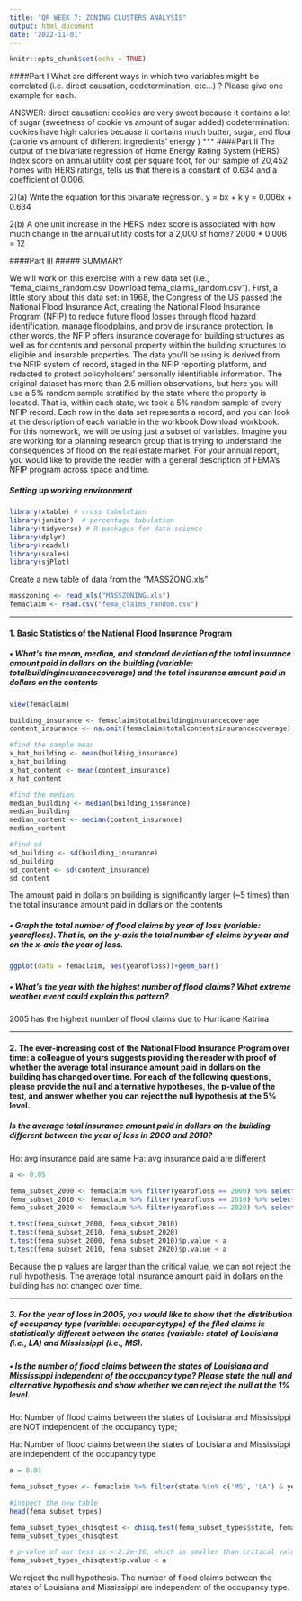 ```yaml
---
title: "QR WEEK 7: ZONING CLUSTERS ANALYSIS"
output: html_document
date: '2022-11-01'
---
```


```r
knitr::opts_chunk$set(echo = TRUE)
```

####Part I 
What are different ways in which two variables might be correlated (i.e. direct causation, codetermination, etc…) ?  Please give one example for each.

ANSWER: direct causation: cookies are very sweet because it contains a lot of sugar (sweetness of cookie vs amount of sugar added)
        codetermination: cookies have high calories because it contains much butter, sugar, and flour (calorie vs amount of different ingredients' energy )
***
####Part II
The output of the bivariate regression of Home Energy Rating System (HERS) Index score on annual utility cost per square foot, for our sample of 20,452 homes with HERS ratings, tells us that there is a constant of 0.634 and a coefficient of 0.006. 


2)(a) Write the equation for this bivariate regression. 
y = bx + k
y = 0.006x + 0.634

2(b) A one unit increase in the HERS index score is associated with how much change in the annual utility costs for a 2,000 sf home?
2000 * 0.006 = 12


####Part III
##### SUMMARY

We will work on this exercise with a new data set (i.e., "fema_claims_random.csv Download fema_claims_random.csv"). First, a little story about this data set: in 1968, the Congress of the US passed the National Flood Insurance Act, creating the National Flood Insurance Program (NFIP) to reduce future flood losses through flood hazard identification, manage floodplains, and provide insurance protection. In other words, the NFIP offers insurance coverage for building structures as well as for contents and personal property within the building structures to eligible and insurable properties. The data you'll be using is derived from the NFIP system of record, staged in the NFIP reporting platform, and redacted to protect policyholders' personally identifiable information.
The original dataset has more than 2.5 million observations, but here you will use a 5% random sample stratified by the state where the property is located. That is, within each state, we took a 5% random sample of every NFIP record. Each row in the data set represents a record, and you can look at the description of each variable in the workbook Download workbook. For this homework, we will be using just a subset of variables.
Imagine you are working for a planning research group that is trying to understand the consequences of flood on the real estate market. For your annual report, you would like to provide the reader with a general description of FEMA’s NFIP program across space and time.


##### Setting up working environment

```r
library(xtable) # cross tabulation
library(janitor)  # percentage tabulation
library(tidyverse) # R packages for data science
library(dplyr)
library(readxl)
library(scales) 
library(sjPlot)
```


Create a new table of data from the "MASSZONG.xls"
```r
masszoning <- read_xls("MASSZONING.xls")
femaclaim <- read.csv("fema_claims_random.csv")
```
***
#### 1. Basic Statistics of the National Flood Insurance Program

##### •	What’s the mean, median, and standard deviation of the total insurance amount paid in dollars on the building (variable: totalbuildinginsurancecoverage) and the total insurance amount paid in dollars on the contents 


```r
view(femaclaim)

building_insurance <- femaclaim$totalbuildinginsurancecoverage
content_insurance <- na.omit(femaclaim$totalcontentsinsurancecoverage)

#find the sample mean
x_hat_building <- mean(building_insurance)
x_hat_building
x_hat_content <- mean(content_insurance)
x_hat_content

#find the median
median_building <- median(building_insurance)
median_building
median_content <- median(content_insurance)
median_content

#find sd 
sd_building <- sd(building_insurance)
sd_building
sd_content <- sd(content_insurance)
sd_content

```
The amount paid in dollars on building is significantly larger (~5 times) than the total insurance amount paid in dollars on the contents 

##### •	Graph the total number of flood claims by year of loss (variable: yearofloss). That is, on the y-axis the total number of claims by year and on the x-axis the year of loss.

```r
ggplot(data = femaclaim, aes(yearofloss))+geom_bar()
```
##### •	What’s the year with the highest number of flood claims? What extreme weather event could explain this pattern?
2005 has the highest number of flood claims due to Hurricane Katrina

***

#### 2. The ever-increasing cost of the National Flood Insurance Program over time: a colleague of yours suggests providing the reader with proof of whether the average total insurance amount paid in dollars on the building has changed over time. For each of the following questions, please provide the null and alternative hypotheses, the p-value of the test, and answer whether you can reject the null hypothesis at the 5% level.

#####	Is the average total insurance amount paid in dollars on the building different between the year of loss in 2000 and 2010?

Ho: avg insurance paid are same
Ha: avg insurance paid are different


```r
a <- 0.05

fema_subset_2000 <- femaclaim %>% filter(yearofloss == 2000) %>% select(yearofloss, totalbuildinginsurancecoverage)
fema_subset_2010 <- femaclaim %>% filter(yearofloss == 2010) %>% select(yearofloss, totalbuildinginsurancecoverage)
fema_subset_2020 <- femaclaim %>% filter(yearofloss == 2020) %>% select(yearofloss, totalbuildinginsurancecoverage)

t.test(fema_subset_2000, fema_subset_2010)
t.test(fema_subset_2010, fema_subset_2020)
t.test(fema_subset_2000, fema_subset_2010)$p.value < a
t.test(fema_subset_2010, fema_subset_2020)$p.value < a
```

Because the p values are larger than the critical value, we can not reject the null hypothesis. The average total insurance amount paid in dollars on the building has not changed over time.

***

##### 3. For the year of loss in 2005, you would like to show that the distribution of occupancy type (variable: occupancytype) of the filed claims is statistically different between the states (variable: state) of Louisiana (i.e., LA) and Mississippi (i.e., MS).

##### •	Is the number of flood claims between the states of Louisiana and Mississippi independent of the occupancy type? Please state the null and alternative hypothesis and show whether we can reject the null at the 1% level.

Ho: Number of flood claims between the states of Louisiana and Mississippi are NOT independent of the occupancy type;

Ha: Number of flood claims between the states of Louisiana and Mississippi are independent of the occupancy type



```r

a = 0.01

fema_subset_types <- femaclaim %>% filter(state %in% c('MS', 'LA') & yearofloss == 2005) %>% select(state, occupancytype)

#inspect the new table
head(fema_subset_types)

fema_subset_types_chisqtest <- chisq.test(fema_subset_types$state, fema_subset_types$occupancytype)
fema_subset_types_chisqtest
```

```r
# p-value of our test is < 2.2e-16, which is smaller than critical value a 0.01
fema_subset_types_chisqtest$p.value < a
```

We reject the null hypothesis. The number of flood claims between the states of Louisiana and Mississippi are independent of the occupancy type.
